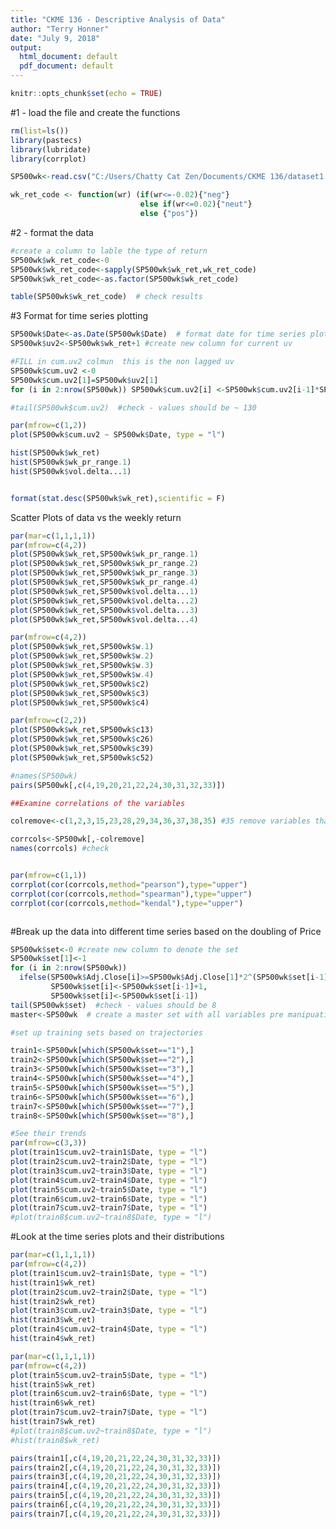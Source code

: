 ---
title: "CKME 136 - Descriptive Analysis of Data"
author: "Terry Honner"
date: "July 9, 2018"
output:
  html_document: default
  pdf_document: default
---

```{r setup, include=FALSE}
knitr::opts_chunk$set(echo = TRUE)
```

#1 - load the file and create the functions

```{r}
rm(list=ls())
library(pastecs)
library(lubridate)
library(corrplot)

SP500wk<-read.csv("C:/Users/Chatty Cat Zen/Documents/CKME 136/dataset1.csv",header = T)

wk_ret_code <- function(wr) (if(wr<=-0.02){"neg"} 
                             else if(wr<=0.02){"neut"} 
                             else {"pos"})


```

#2 - format the data


```{r, echo=FALSE}

#create a column to lable the type of return
SP500wk$wk_ret_code<-0
SP500wk$wk_ret_code<-sapply(SP500wk$wk_ret,wk_ret_code)
SP500wk$wk_ret_code<-as.factor(SP500wk$wk_ret_code)

table(SP500wk$wk_ret_code)  # check results
```
#3 Format for time series plotting

```{r}

SP500wk$Date<-as.Date(SP500wk$Date)  # format date for time series plotting
SP500wk$uv2<-SP500wk$wk_ret+1 #create new column for current uv

#FILL in cum.uv2 colmun  this is the non lagged uv
SP500wk$cum.uv2 <-0
SP500wk$cum.uv2[1]=SP500wk$uv2[1]
for (i in 2:nrow(SP500wk)) SP500wk$cum.uv2[i] <-SP500wk$cum.uv2[i-1]*SP500wk$uv2[i]

#tail(SP500wk$cum.uv2)  #check - values should be ~ 130

par(mfrow=c(1,2))
plot(SP500wk$cum.uv2 ~ SP500wk$Date, type = "l")

hist(SP500wk$wk_ret)
hist(SP500wk$wk_pr_range.1)
hist(SP500wk$vol.delta...1)


format(stat.desc(SP500wk$wk_ret),scientific = F)
```
Scatter Plots of data vs the weekly return
```{r}

par(mar=c(1,1,1,1))
par(mfrow=c(4,2))
plot(SP500wk$wk_ret,SP500wk$wk_pr_range.1)
plot(SP500wk$wk_ret,SP500wk$wk_pr_range.2)
plot(SP500wk$wk_ret,SP500wk$wk_pr_range.3)
plot(SP500wk$wk_ret,SP500wk$wk_pr_range.4)
plot(SP500wk$wk_ret,SP500wk$vol.delta...1)
plot(SP500wk$wk_ret,SP500wk$vol.delta...2)
plot(SP500wk$wk_ret,SP500wk$vol.delta...3)
plot(SP500wk$wk_ret,SP500wk$vol.delta...4)

par(mfrow=c(4,2))
plot(SP500wk$wk_ret,SP500wk$w.1)
plot(SP500wk$wk_ret,SP500wk$w.2)
plot(SP500wk$wk_ret,SP500wk$w.3)
plot(SP500wk$wk_ret,SP500wk$w.4)
plot(SP500wk$wk_ret,SP500wk$c2)
plot(SP500wk$wk_ret,SP500wk$c3)
plot(SP500wk$wk_ret,SP500wk$c4)

par(mfrow=c(2,2))
plot(SP500wk$wk_ret,SP500wk$c13)
plot(SP500wk$wk_ret,SP500wk$c26)
plot(SP500wk$wk_ret,SP500wk$c39)
plot(SP500wk$wk_ret,SP500wk$c52)

#names(SP500wk)
pairs(SP500wk[,c(4,19,20,21,22,24,30,31,32,33)])

```
```{r}
##Examine correlations of the variables

colremove<-c(1,2,3,15,23,28,29,34,36,37,38,35) #35 remove variables that are not part of training

corrcols<-SP500wk[,-colremove]
names(corrcols) #check


par(mfrow=c(1,1))
corrplot(cor(corrcols,method="pearson"),type="upper")
corrplot(cor(corrcols,method="spearman"),type="upper")
corrplot(cor(corrcols,method="kendal"),type="upper")



```
#Break up the data into different time series based on the doubling of Price
```{r}
SP500wk$set<-0 #create new column to denote the set
SP500wk$set[1]<-1
for (i in 2:nrow(SP500wk)) 
  ifelse(SP500wk$Adj.Close[i]>=SP500wk$Adj.Close[1]*2^(SP500wk$set[i-1]),
         SP500wk$set[i]<-SP500wk$set[i-1]+1,
         SP500wk$set[i]<-SP500wk$set[i-1])
tail(SP500wk$set)  #check - values should be 8
master<-SP500wk  # create a master set with all variables pre manipuation

#set up training sets based on trajectories

train1<-SP500wk[which(SP500wk$set=="1"),]
train2<-SP500wk[which(SP500wk$set=="2"),]
train3<-SP500wk[which(SP500wk$set=="3"),]
train4<-SP500wk[which(SP500wk$set=="4"),]
train5<-SP500wk[which(SP500wk$set=="5"),]
train6<-SP500wk[which(SP500wk$set=="6"),]
train7<-SP500wk[which(SP500wk$set=="7"),]
train8<-SP500wk[which(SP500wk$set=="8"),]

#See their trends
par(mfrow=c(3,3))
plot(train1$cum.uv2~train1$Date, type = "l")
plot(train2$cum.uv2~train2$Date, type = "l")
plot(train3$cum.uv2~train3$Date, type = "l")
plot(train4$cum.uv2~train4$Date, type = "l")
plot(train5$cum.uv2~train5$Date, type = "l")
plot(train6$cum.uv2~train6$Date, type = "l")
plot(train7$cum.uv2~train7$Date, type = "l")
#plot(train8$cum.uv2~train8$Date, type = "l")
```
#Look at the time series plots and their distributions
```{r}

par(mar=c(1,1,1,1))
par(mfrow=c(4,2))
plot(train1$cum.uv2~train1$Date, type = "l")
hist(train1$wk_ret)
plot(train2$cum.uv2~train2$Date, type = "l")
hist(train2$wk_ret)
plot(train3$cum.uv2~train3$Date, type = "l")
hist(train3$wk_ret)
plot(train4$cum.uv2~train4$Date, type = "l")
hist(train4$wk_ret)

```

```{r}

par(mar=c(1,1,1,1))
par(mfrow=c(4,2))
plot(train5$cum.uv2~train5$Date, type = "l")
hist(train5$wk_ret)
plot(train6$cum.uv2~train6$Date, type = "l")
hist(train6$wk_ret)
plot(train7$cum.uv2~train7$Date, type = "l")
hist(train7$wk_ret)
#plot(train8$cum.uv2~train8$Date, type = "l")
#hist(train8$wk_ret)
```
```{r}
pairs(train1[,c(4,19,20,21,22,24,30,31,32,33)])
pairs(train2[,c(4,19,20,21,22,24,30,31,32,33)])
pairs(train3[,c(4,19,20,21,22,24,30,31,32,33)])
pairs(train4[,c(4,19,20,21,22,24,30,31,32,33)])
pairs(train5[,c(4,19,20,21,22,24,30,31,32,33)])
pairs(train6[,c(4,19,20,21,22,24,30,31,32,33)])
pairs(train7[,c(4,19,20,21,22,24,30,31,32,33)])

```

